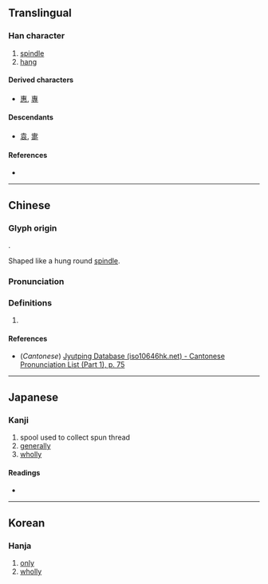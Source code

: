 {{also|甫}}
{{character info/new}}
==Translingual==

===Han character===
{{Han char|rn=28|rad=厶|as=06|sn=8|four=|canj=JWI|ids=⿱𤰔厶}}

# [[spindle]]
# [[hang]]

====Derived characters====
* [[惠]], [[專]]

====Descendants====
* [[袁]], [[疐]]

====References====
* {{Han ref|kx=0164.170|dkj=03083|dj=0372.220|hdz=10386.120|uh=53C0|ud=21440}}

----

==Chinese==
{{zh-forms}}

===Glyph origin===
{{Han etym}}
{{Han compound|屮|幺}}.

Shaped like a hung round [[spindle]].

===Pronunciation===
{{zh-pron
|m=huì,zhuān
|c=zyun1
|mc=y
|oc=y
|cat=n,v
}}

===Definitions===
{{zh-hanzi}}

# {{rfdef|lang=zh}}

====References====
* (''Cantonese'') [http://www.iso10646hk.net/jp/document/download.jsp Jyutping Database (iso10646hk.net) - Cantonese Pronunciation List (Part 1), p. 75]

----

==Japanese==

===Kanji===
{{ja-kanji|grade=|rs=厶06}}

# spool used to collect spun thread
# [[generally]]
# [[wholly]]

====Readings====
* {{ja-readings|on=[[せん]] (sen), [[ぜん]] (zen)|kun=[[つつしむ]] (tsutsushimu), [[かける]] (kakeru)}}

----

==Korean==

===Hanja===
{{ko-hanja|hangeul=[[전]]|eumhun=|rv=jeon|mr=chŏn|y=cen}}

# [[only]]
# [[wholly]]